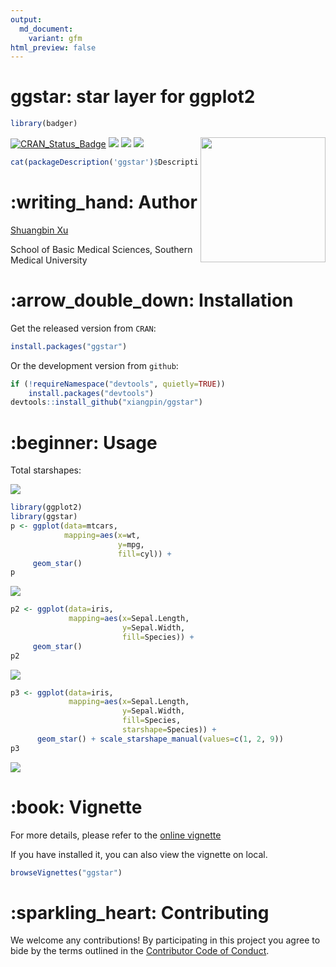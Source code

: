 ```yaml
---
output: 
  md_document:
    variant: gfm
html_preview: false
---
```


<!-- README.md is generated from README.Rmd. Please edit that file -->

# ggstar: star layer for ggplot2

```r
library(badger)
```

<img src="https://github.com/xiangpin/ggstar/blob/master/inst/extdata/ggstar.png" height="200" align="right" />

[![CRAN_Status_Badge](https://www.r-pkg.org/badges/version/ggstar?color=green)](https://cran.r-project.org/package=ggstar)
<!-- r badge_devel("xiangpin/ggstar", "green") -->
[![](https://cranlogs.r-pkg.org/badges/grand-total/ggstar?color=green)](https://cran.r-project.org/package=ggstar)
[![](https://cranlogs.r-pkg.org/badges/ggstar?color=green)](https://cranlogs.r-pkg.org/downloads/total/last-month/ggstar)
[![](https://cranlogs.r-pkg.org/badges/last-week/ggstar?color=green)](https://cranlogs.r-pkg.org/downloads/total/last-week/ggstar)

```r
cat(packageDescription('ggstar')$Description)
```

# :writing_hand: Author

[Shuangbin Xu](https://github.com/xiangpin)

School of Basic Medical Sciences, Southern Medical University

# :arrow_double_down: Installation

Get the released version from `CRAN`:

```r
install.packages("ggstar")
```

Or the development version from `github`:

```r
if (!requireNamespace("devtools", quietly=TRUE))
    install.packages("devtools")
devtools::install_github("xiangpin/ggstar")
```

# :beginner: Usage

Total starshapes:

![](./inst/extdata/starshapes.png)

```r
library(ggplot2)
library(ggstar)
p <- ggplot(data=mtcars, 
            mapping=aes(x=wt, 
                        y=mpg, 
                        fill=cyl)) + 
     geom_star()
p
```

![](./inst/extdata/figure1.png)

```r
p2 <- ggplot(data=iris, 
             mapping=aes(x=Sepal.Length, 
                         y=Sepal.Width, 
                         fill=Species)) +
     geom_star()
p2
```

![](./inst/extdata/figure2.png)

```r
p3 <- ggplot(data=iris,
             mapping=aes(x=Sepal.Length,
                         y=Sepal.Width,
                         fill=Species,
                         starshape=Species)) +
      geom_star() + scale_starshape_manual(values=c(1, 2, 9))
p3
```

![](./inst/extdata/figure3.png)

# :book: Vignette

For more details, please refer to the [online vignette](https://cran.r-project.org/web/packages/ggstar/vignettes/ggstar.html)

If you have installed it, you can also view the vignette on local.

```r
browseVignettes("ggstar")
```

# :sparkling_heart: Contributing

We welcome any contributions! By participating in this project you agree to bide
by the terms outlined in the [Contributor Code of Conduct](CONDUCT.md).
